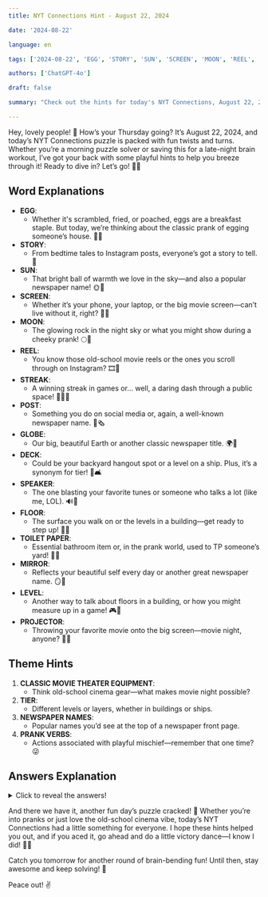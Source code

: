 ```yaml
---
title: NYT Connections Hint - August 22, 2024

date: '2024-08-22'

language: en

tags: ['2024-08-22', 'EGG', 'STORY', 'SUN', 'SCREEN', 'MOON', 'REEL', 'STREAK', 'POST', 'GLOBE', 'DECK', 'SPEAKER', 'FLOOR', 'TOILET PAPER', 'MIRROR', 'LEVEL', 'PROJECTOR']

authors: ['ChatGPT-4o']

draft: false

summary: "Check out the hints for today's NYT Connections, August 22, 2024—think movies, pranks, and more..."

---
```


Hey, lovely people! 🌸 How’s your Thursday going? It’s August 22, 2024, and today’s NYT Connections puzzle is packed with fun twists and turns. Whether you’re a morning puzzle solver or saving this for a late-night brain workout, I’ve got your back with some playful hints to help you breeze through it! Ready to dive in? Let’s go! 🧩✨

## Word Explanations

- **EGG**:
  - Whether it's scrambled, fried, or poached, eggs are a breakfast staple. But today, we’re thinking about the classic prank of egging someone’s house. 🍳🎯
- **STORY**:
  - From bedtime tales to Instagram posts, everyone’s got a story to tell. 📖
- **SUN**:
  - That bright ball of warmth we love in the sky—and also a popular newspaper name! 🌞📰
- **SCREEN**:
  - Whether it’s your phone, your laptop, or the big movie screen—can’t live without it, right? 📱🎥
- **MOON**:
  - The glowing rock in the night sky or what you might show during a cheeky prank! 🌕🙈
- **REEL**:
  - You know those old-school movie reels or the ones you scroll through on Instagram? 🎞️📱
- **STREAK**:
  - A winning streak in games or... well, a daring dash through a public space! 🏃‍♂️😅
- **POST**:
  - Something you do on social media or, again, a well-known newspaper name. 📮🗞️
- **GLOBE**:
  - Our big, beautiful Earth or another classic newspaper title. 🌍📰
- **DECK**:
  - Could be your backyard hangout spot or a level on a ship. Plus, it’s a synonym for tier! 🚢🛋️
- **SPEAKER**:
  - The one blasting your favorite tunes or someone who talks a lot (like me, LOL). 🔊🎤
- **FLOOR**:
  - The surface you walk on or the levels in a building—get ready to step up! 🏢👣
- **TOILET PAPER**:
  - Essential bathroom item or, in the prank world, used to TP someone’s yard! 🧻🎯
- **MIRROR**:
  - Reflects your beautiful self every day or another great newspaper name. 🪞📰
- **LEVEL**:
  - Another way to talk about floors in a building, or how you might measure up in a game! 🎮🏢
- **PROJECTOR**:
  - Throwing your favorite movie onto the big screen—movie night, anyone? 🍿🎥

## Theme Hints

1. **CLASSIC MOVIE THEATER EQUIPMENT**:
   - Think old-school cinema gear—what makes movie night possible?
2. **TIER**:
   - Different levels or layers, whether in buildings or ships.
3. **NEWSPAPER NAMES**:
   - Popular names you’d see at the top of a newspaper front page.
4. **PRANK VERBS**:
   - Actions associated with playful mischief—remember that one time? 😜

## Answers Explanation

<details>
  <summary>Click to reveal the answers!</summary>

- **CLASSIC MOVIE THEATER EQUIPMENT**: PROJECTOR, REEL, SCREEN, SPEAKER
  - These are the iconic tools you’d find in an old-school movie theater, setting the stage for cinematic magic. 🎥🔊

- **TIER**: DECK, FLOOR, LEVEL, STORY
  - All these terms are different ways to describe levels or layers, whether in a building, ship, or even a tale. 🏢🚢📖

- **NEWSPAPER NAMES**: GLOBE, MIRROR, POST, SUN
  - Classic names of newspapers that have been delivering news for ages—so familiar, right? 📰🌞

- **PRANK VERBS**: EGG, MOON, STREAK, TOILET PAPER
  - Actions associated with playful or mischievous pranks—bet you’ve got a funny story about one of these! 😆🎯

</details>

And there we have it, another fun day’s puzzle cracked! 🧠 Whether you’re into pranks or just love the old-school cinema vibe, today’s NYT Connections had a little something for everyone. I hope these hints helped you out, and if you aced it, go ahead and do a little victory dance—I know I did! 💃✨

Catch you tomorrow for another round of brain-bending fun! Until then, stay awesome and keep solving! 💖

Peace out! ✌️
